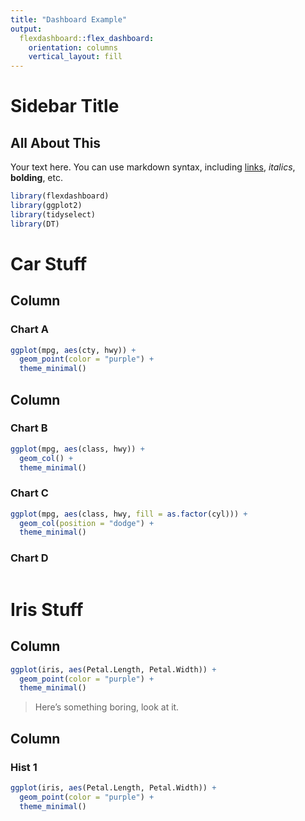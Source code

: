 ```yaml
---
title: "Dashboard Example"
output: 
  flexdashboard::flex_dashboard:
    orientation: columns
    vertical_layout: fill
---
```

Sidebar Title {.sidebar}
======================================

## All About This 

Your text here. You can use markdown syntax, including 
[links](http://blah.com), *italics*, **bolding**, etc.

```r
library(flexdashboard)
library(ggplot2)
library(tidyselect)
library(DT)
```

# Car Stuff {data-icon="fa-car"}

Column {data-width=650}
-----------------------------------------------------------------------

### Chart A

```r
ggplot(mpg, aes(cty, hwy)) +
  geom_point(color = "purple") +
  theme_minimal()
```

Column {data-width=350}
-----------------------------------------------------------------------

### Chart B

```r
ggplot(mpg, aes(class, hwy)) +
  geom_col() +
  theme_minimal()
```

### Chart C

```r
ggplot(mpg, aes(class, hwy, fill = as.factor(cyl))) +
  geom_col(position = "dodge") +
  theme_minimal()
```

### Chart D
```r

```

# Iris Stuff 

Column {data-width=650 .tabset}
-----------------------------------------------------------------------
```r
ggplot(iris, aes(Petal.Length, Petal.Width)) +
  geom_point(color = "purple") +
  theme_minimal()
```

> Here's something boring, look at it. 


Column {data-width=350}
-----------------------------------------------------------------------
### Hist 1 
```r
ggplot(iris, aes(Petal.Length, Petal.Width)) +
  geom_point(color = "purple") +
  theme_minimal()
```




